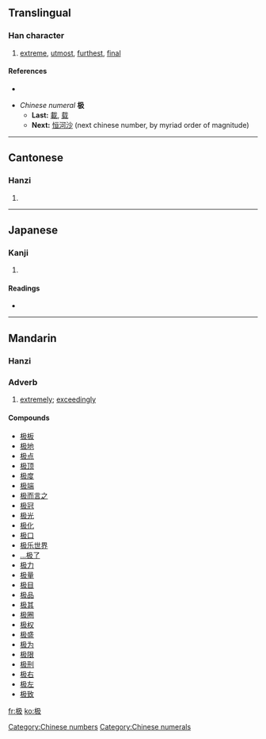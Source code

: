 {{see|極}}
==Translingual==

===Han character===
{{Han char|rn=75|rad=木|as=03|sn=7|four=4794<sub>7</sub>|canj=木弓竹水 (DNHE)}}

# [[extreme]], [[utmost]], [[furthest]], [[final]]

====References====
* {{Han ref|kx=0514.170|dkj=14519|hdz=21161.090|uh=6781|ud=26497|bh=CCE5|bd=52453}}

* ''Chinese numeral'' '''极'''
** '''Last:''' [[載]], [[载]]
** '''Next:''' [[恒河沙]] (next chinese number, by myriad order of magnitude)

[[Category:Chinese numbers]]
[[Category:Chinese numerals]]
----

==Cantonese==

===Hanzi===
{{yue-hanzi|jyut=|y=gik6}}

# {{defn|Cantonese}}

----

==Japanese==

===Kanji===
{{ja-kanji|grade=|rs=木03}}

# {{defn|Japanese}}

====Readings====
* {{ja-readings|on=[[きょう]] (kyō), [[ごう]] (gō)|kun=[[にぐら]] (nigura)}}

----

==Mandarin==

===Hanzi===
{{cmn-hanzi|tra=極|pin=[[jí]] ([[ji2]])|wg=chi<sup>2</sup>}}

===Adverb===
{{cmn-adv|s|pin=jí|pint=ji2|tra=極|sim=极|rs=木03}}

# [[extremely]]; [[exceedingly]]

====Compounds====
* [[极板]]
* [[极地]]
* [[极点]]
* [[极顶]]
* [[极度]]
* [[极端]]
* [[极而言之]]
* [[极冠]]
* [[极光]]
* [[极化]]
* [[极口]]
* [[极乐世界]]
* [[…极了]]
* [[极力]]
* [[极量]]
* [[极目]]
* [[极品]]
* [[极其]]
* [[极圈]]
* [[极权]]
* [[极盛]]
* [[极为]]
* [[极限]]
* [[极刑]]
* [[极右]]
* [[极左]]
* [[极致]]

[[fr:极]]
[[ko:极]]